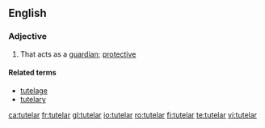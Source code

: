 ==English==

===Adjective===
{{en-adj}}

# That acts as a [[guardian]]; [[protective]]

====Related terms====
*[[tutelage]]
*[[tutelary]]

[[ca:tutelar]]
[[fr:tutelar]]
[[gl:tutelar]]
[[io:tutelar]]
[[ro:tutelar]]
[[fi:tutelar]]
[[te:tutelar]]
[[vi:tutelar]]